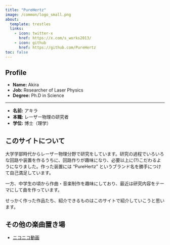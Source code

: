 ```yaml
---
title: "PureHertz"
image: /common/logo_small.png
about: 
  template: trestles
  links: 
    - icon: twitter-x
      href: https://x.com/s_works2013/
    - icon: github
      href: https://github.com/PureHertz
toc: false
---
```


## Profile

-   **Name:** Akira
-   **Job:** Researcher of Laser Physics
-   **Degree:** Ph.D in Science

------------------------------------------------------------------------

-   **名前:** アキラ
-   **本職:** レーザー物理の研究者
-   **学位:** 博士（理学）


## このサイトについて

大学学部時代からレーザー物理分野で研究をしています。研究の過程でいろいろな回路や装置を作るうちに、回路作りが趣味になり、必要以上に(?)こだわるようになりました。作った装置には "PureHertz" というブランド名を勝手につけて自己満足しています。

一方、中学生の頃から作曲・音楽制作を趣味にしており、最近は研究内容をテーマにして曲を作っています。

せっかく作った作品たち、紹介できるものはこのサイトで紹介していこうと思います。


## その他の楽曲置き場

- [ニコニコ動画](https://www.nicovideo.jp/user/1126839/mylist/4718375) 
